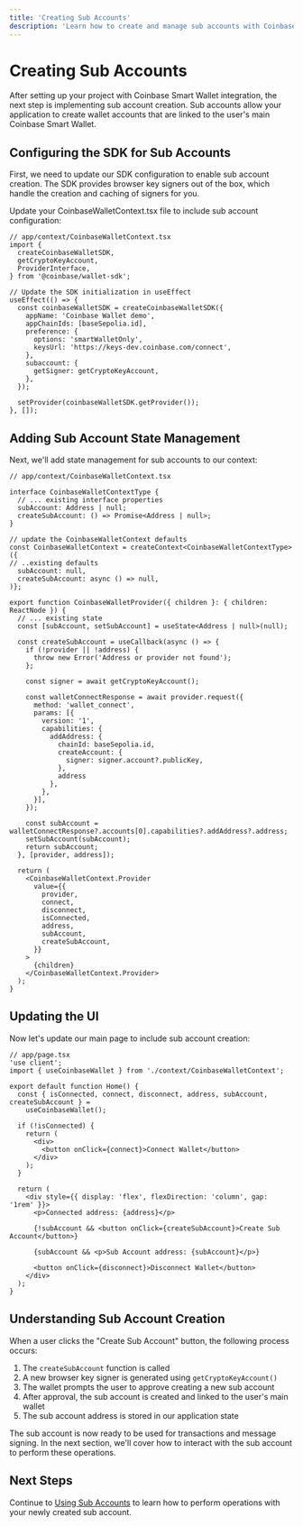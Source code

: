 ```yaml
---
title: 'Creating Sub Accounts'
description: 'Learn how to create and manage sub accounts with Coinbase Smart Wallet'
---
```


# Creating Sub Accounts

After setting up your project with Coinbase Smart Wallet integration, the next step is implementing sub account creation. Sub accounts allow your application to create wallet accounts that are linked to the user's main Coinbase Smart Wallet.

## Configuring the SDK for Sub Accounts

First, we need to update our SDK configuration to enable sub account creation. The SDK provides browser key signers out of the box, which handle the creation and caching of signers for you.

Update your CoinbaseWalletContext.tsx file to include sub account configuration:

```tsx
// app/context/CoinbaseWalletContext.tsx
import {
  createCoinbaseWalletSDK,
  getCryptoKeyAccount,
  ProviderInterface,
} from '@coinbase/wallet-sdk';

// Update the SDK initialization in useEffect
useEffect(() => {
  const coinbaseWalletSDK = createCoinbaseWalletSDK({
    appName: 'Coinbase Wallet demo',
    appChainIds: [baseSepolia.id],
    preference: {
      options: 'smartWalletOnly',
      keysUrl: 'https://keys-dev.coinbase.com/connect',
    },
    subaccount: {
      getSigner: getCryptoKeyAccount,
    },
  });

  setProvider(coinbaseWalletSDK.getProvider());
}, []);
```

## Adding Sub Account State Management

Next, we'll add state management for sub accounts to our context:

```tsx
// app/context/CoinbaseWalletContext.tsx

interface CoinbaseWalletContextType {
  // ... existing interface properties
  subAccount: Address | null;
  createSubAccount: () => Promise<Address | null>;
}

// update the CoinbaseWalletContext defaults
const CoinbaseWalletContext = createContext<CoinbaseWalletContextType>({
// ..existing defaults
  subAccount: null,
  createSubAccount: async () => null,
)};

export function CoinbaseWalletProvider({ children }: { children: ReactNode }) {
  // ... existing state
  const [subAccount, setSubAccount] = useState<Address | null>(null);

  const createSubAccount = useCallback(async () => {
    if (!provider || !address) {
      throw new Error('Address or provider not found');
    };

    const signer = await getCryptoKeyAccount();

    const walletConnectResponse = await provider.request({
      method: 'wallet_connect',
      params: [{
        version: '1',
        capabilities: {
          addAddress: {
            chainId: baseSepolia.id,
            createAccount: {
              signer: signer.account?.publicKey,
            },
            address
          },
        },
      }],
    });

    const subAccount = walletConnectResponse?.accounts[0].capabilities?.addAddress?.address;
    setSubAccount(subAccount);
    return subAccount;
  }, [provider, address]);

  return (
    <CoinbaseWalletContext.Provider
      value={{
        provider,
        connect,
        disconnect,
        isConnected,
        address,
        subAccount,
        createSubAccount,
      }}
    >
      {children}
    </CoinbaseWalletContext.Provider>
  );
}
```

## Updating the UI

Now let's update our main page to include sub account creation:

```tsx
// app/page.tsx
'use client';
import { useCoinbaseWallet } from './context/CoinbaseWalletContext';

export default function Home() {
  const { isConnected, connect, disconnect, address, subAccount, createSubAccount } =
    useCoinbaseWallet();

  if (!isConnected) {
    return (
      <div>
        <button onClick={connect}>Connect Wallet</button>
      </div>
    );
  }

  return (
    <div style={{ display: 'flex', flexDirection: 'column', gap: '1rem' }}>
      <p>Connected address: {address}</p>

      {!subAccount && <button onClick={createSubAccount}>Create Sub Account</button>}

      {subAccount && <p>Sub Account address: {subAccount}</p>}

      <button onClick={disconnect}>Disconnect Wallet</button>
    </div>
  );
}
```

## Understanding Sub Account Creation

When a user clicks the "Create Sub Account" button, the following process occurs:

1. The `createSubAccount` function is called
2. A new browser key signer is generated using `getCryptoKeyAccount()`
3. The wallet prompts the user to approve creating a new sub account
4. After approval, the sub account is created and linked to the user's main wallet
5. The sub account address is stored in our application state

The sub account is now ready to be used for transactions and message signing. In the next section, we'll cover how to interact with the sub account to perform these operations.

## Next Steps

Continue to [Using Sub Accounts](/identity/smart-wallet/guides/linked-accounts/using-sub-accounts) to learn how to perform operations with your newly created sub account.

